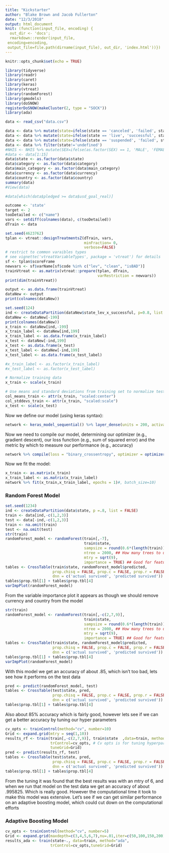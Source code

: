 ```yaml
---
title: "Kickstarter"
author: "Blake Brown and Jacob Fullerton"
date: "12/3/2018"
output: html_document
knit: (function(input_file, encoding) {
  out_dir <- 'docs';
  rmarkdown::render(input_file,
 encoding=encoding,
 output_file=file.path(dirname(input_file), out_dir, 'index.html'))})
---
```


```r
knitr::opts_chunk$set(echo = TRUE)
```



```r
library(tidyverse)
library(readr)
library(caret)
library(keras)
library(vtreat)
library(randomForest)
library(gmodels)
library(doSNOW)
registerDoSNOW(makeCluster(2, type = "SOCK"))
library(ada)
```


```r

data <- read_csv("data.csv")

data <- data %>% mutate(state=ifelse(state == 'canceled', 'failed', state))
data <- data %>% mutate(state=ifelse(state == 'live', 'successful', state))
data <- data %>% mutate(state=ifelse(state == 'suspended', 'failed', state))
data <- data %>% filter(state!='undefined')
#NHIS <- NHIS %>% mutate(SEX=ifelse(as.factor(SEX) == 1, 'MALE', 'FEMALE'))
#data <- data[1:15]
data$state <- as.factor(data$state)
data$category <- as.factor(data$category)
data$main_category <- as.factor(data$main_category)
data$currency <- as.factor(data$currency)
data$country <- as.factor(data$country)
summary(data)
#View(data)

#data[which(data$pledged >= data$usd_goal_real)]
```



```r
outcome <- 'state'
target <- 2
tooDetailed <- c("name")
vars <- setdiff(colnames(data), c(tooDetailed))
dTrain <- data


```





```r
set.seed(4623762)
tplan <- vtreat::designTreatmentsZ(dTrain, vars, 
                                   minFraction= 0,
                                   verbose=FALSE)
# restrict to common varaibles types
# see vignette('vtreatVariableTypes', package = 'vtreat') for details
sf <- tplan$scoreFrame
newvars <- sf$varName[sf$code %in% c("lev", "clean", "isBAD")] 
trainVtreat <- as.matrix(vtreat::prepare(tplan, dTrain, 
                                         varRestriction = newvars))
print(dim(trainVtreat))

```


```r
output <- as.data.frame(trainVtreat)
dataNew <- output
print(colnames(dataNew))

```

```r
set.seed(124)
ind <- createDataPartition(dataNew$state_lev_x_successful, p=0.8, list = FALSE)
dataNew <- dataNew[-199]
print(colnames(dataNew))
x_train <- dataNew[ind,-199]
x_train_label <- dataNew[ind,199]
x_train_label <- as.data.frame(x_train_label)
x_test <- dataNew[-ind,199]
x_test <- as.data.frame(x_test)
x_test_label <- dataNew[-ind,199]
x_test_label <- as.data.frame(x_test_label)

#x_train_label <- as.factor(x_train_label)
#x_test_label <- as.factor(x_test_label)

```




```r

# Normalize training data
x_train <- scale(x_train) 

# Use means and standard deviations from training set to normalize test set
col_means_train <- attr(x_train, "scaled:center") 
col_stddevs_train <- attr(x_train, "scaled:scale")
x_test <- scale(x_test)

```

Now we define our model (using keras syntax):

```r
network <- keras_model_sequential() %>% layer_dense(units = 200, activation = "relu", input_shape = dim(x_train)[2]) %>% layer_dense(units = 100, activation = "relu") %>% layer_dense(units = 8, activation = "relu") %>%layer_dense(units = 8, activation = "relu") %>%layer_dense(units = 8, activation = "relu") %>%layer_dense(units = 1, activation = "sigmoid")

```

Now we need to compile our model, determining our optimizer (e.g., gradient descent), our loss function (e.g., sum of squared error) and the metric by which to measure our performance (e.g., accuracy)

```r
network %>% compile(loss = "binary_crossentropy", optimizer = optimizer_adam(lr = 0.0005), metrics = c("binary_accuracy"))

```

Now we fit the model:


```r

x_train <- as.matrix(x_train)
x_train_label <- as.matrix(x_train_label)
network %>% fit(x_train,x_train_label, epochs = 1)#, batch_size=10)

```


### Random Forest Model
```r
set.seed(1234)
ind <- createDataPartition(data$state, p =.8, list = FALSE)
train <- data[ind,-c(1,2,3)]
test <- data[-ind,-c(1,2,3)]
train <- na.omit(train)
test <- na.omit(test)
str(train)
randomForest_model <- randomForest(train[,-7],
                                   train$state, 
                                   sampsize = round(0.6*(length(train))), ## the number of sample size
                                   ntree = 2000, ## How many trees to use
                                   mtry = sqrt(9),
                                   importance = TRUE) ## Good for feature selection
tables <- CrossTable(train$state, randomForest_model$predicted,
                     prop.chisq = FALSE, prop.c = FALSE, prop.r = FALSE,
                     dnn = c('actual survived', 'predicted survived'))
tables$prop.tbl[1] + tables$prop.tbl[4]
varImpPlot(randomForest_model) 
```
From the variable importance plot it appears as though we should remove currency and country from the model
```r
str(train)
randomForest_model <- randomForest(train[,-c(2,7,9)],
                                   train$state, 
                                   sampsize = round(0.6*(length(train))), ## the number of sample size
                                   ntree = 2000, ## How many trees to use
                                   mtry = sqrt(9),
                                   importance = TRUE) ## Good for feature selection
tables <- CrossTable(train$state, randomForest_model$predicted,
                     prop.chisq = FALSE, prop.c = FALSE, prop.r = FALSE,
                     dnn = c('actual survived', 'predicted survived'))
tables$prop.tbl[1] + tables$prop.tbl[4]
varImpPlot(randomForest_model) 
```
With this model we get an accuracy of about .85, which isn't too bad, lets see how it performs on the test data

```r
pred <- predict(randomForest_model, test)
tables <- CrossTable(test$state, pred,
                     prop.chisq = FALSE, prop.c = FALSE, prop.r = FALSE,
                     dnn = c('actual survived', 'predicted survived'))
tables$prop.tbl[1] + tables$prop.tbl[4]
```
Also about 85% accuracy which is fairly good, however lets see if we can get a better accuracy by tuning our hyper parameters

```r
cv_opts <- trainControl(method="cv", number=10)
Grid <- expand.grid(mtry = seq(1,10)) 
results_rf <- train(train[,-c(2,7,9)], train$state  ,data=train, method="rf", 
                    trControl=cv_opts, # Cv opts is for tuning hyperparameteres
                    tuneGrid=Grid)
pred <- predict(results_rf, test)
tables <- CrossTable(test$state, pred,
                     prop.chisq = FALSE, prop.c = FALSE, prop.r = FALSE,
                     dnn = c('actual survived', 'predicted survived'))
tables$prop.tbl[1] + tables$prop.tbl[4]

```
From the tuning it was found that the best results was with an mtry of 6, and when we run that model on the test data we get an accuracy of about .995825. Which is really good. However the computational time it took to make this model was extensive. Let's see if we can get similar performance on an adaptive boosting model, which could cut down on the computational efforts

### Adaptive Boosting Model
```r
cv_opts <- trainControl(method="cv", number=5)
Grid <- expand.grid(maxdepth=c(3,4,5,6,7),nu=.01,iter=c(50,100,150,200))
results_ada <- train(state~., data=train, method="ada",
                    trControl=cv_opts,tuneGrid=Grid)
```

